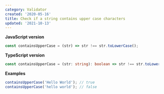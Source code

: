 ```yaml
---
category: Validator
created: '2020-05-16'
title: Check if a string contains upper case characters
updated: '2021-10-13'
---
```


**JavaScript version**

```js containsUpperCase.js
const containsUpperCase = (str) => str !== str.toLowerCase();
```

**TypeScript version**

```ts containsUpperCase.ts
const containsUpperCase = (str: string): boolean => str !== str.toLowerCase();
```

**Examples**

```js examples.js
containsUpperCase('Hello World'); // true
containsUpperCase('hello world'); // false
```

